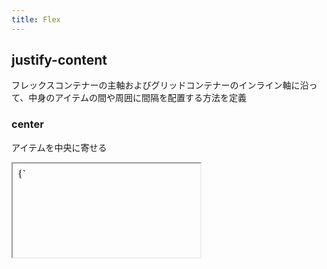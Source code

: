 ```yaml
---
title: Flex
---
```


## justify-content
フレックスコンテナーの主軸およびグリッドコンテナーのインライン軸に沿って、中身のアイテムの間や周囲に間隔を配置する方法を定義

### center

アイテムを中央に寄せる
<iframe style={{border: 'none', width: '100%', resize: 'both'}} srcdoc={`
  <style>
    body>div {
      padding: 20px;
    }
    div>div {
      background: #f6f5f5;
      padding: 10px;
      margin: 10px;
    }
  </style>
  <div style="display: flex; justify-content: center">
    <div>1</div>
    <div>2</div>
    <div>3</div>
    <div>4</div>
  </div>`}/>

```html
<div style="display: flex; justify-content: center">
  <div>1</div>
  <div>2</div>
  <div>3</div>
  <div>4</div>
</div>
```

### space-between

各アイテムを均等に配置し最初のアイテムは先頭に寄せ、最後のアイテムは末尾に寄せる
<iframe style={{border: 'none', width: '100%', resize: 'both'}} srcdoc={`
  <style>
    body>div {
      padding: 20px;
    }
    div>div {
      background: #f6f5f5;
      padding: 10px;
      margin: 10px;
    }
  </style>
  <div style="display: flex; justify-content: space-between">
    <div>1</div>
    <div>2</div>
    <div>3</div>
    <div>4</div>
  </div>`}/>

```html
<div style="display: flex; justify-content: space-between">
  <div>1</div>
  <div>2</div>
  <div>3</div>
  <div>4</div>
</div>
```

### space-around

各アイテムを均等に配置し各アイテムの両側に半分の大きさの間隔を置く
<iframe style={{border: 'none', width: '100%', resize: 'both'}} srcdoc={`
  <style>
    body>div {
      padding: 20px;
    }
    div>div {
      background: #f6f5f5;
      padding: 10px;
      margin: 10px;
    }
  </style>
  <div style="display: flex; justify-content: space-around">
    <div>1</div>
    <div>2</div>
    <div>3</div>
    <div>4</div>
  </div>`}/>

```html
<div style="display: flex; justify-content: space-around">
  <div>1</div>
  <div>2</div>
  <div>3</div>
  <div>4</div>
</div>
```

